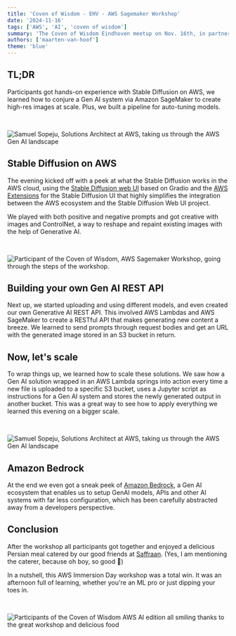 ```yaml
---
title: 'Coven of Wisdom - EHV - AWS Sagemaker Workshop'
date: '2024-11-16'
tags: ['AWS', 'AI', 'coven of wisdom']
summary: 'The Coven of Wisdom Eindhoven meetup on Nov. 16th, in partnership with AWS and the amazing Samuel Sopeju from AWS, was a total blast! The goal was simple: dive headfirst into the deep end of machine learning using Amazon SageMaker. And we did just that!'
authors: ['maarten-van-hoof']
theme: 'blue'
---
```


## TL;DR

Participants got hands-on experience with Stable Diffusion on AWS, we learned how to conjure a Gen AI system via Amazon SageMaker to create high-res images at scale. Plus, we built a pipeline for auto-tuning models.

<br />

![Samuel Sopeju, Solutions Architect at AWS, taking us through the AWS Gen AI landscape](/articles/coven-of-wisdom-evh-aws-nov-23-recap/coven-of-wisdom-evh-aws-nov-23-recap-00001.jpg)

## Stable Diffusion on AWS

The evening kicked off with a peek at what the Stable Diffusion works in the AWS cloud, using the [Stable Diffusion web UI](https://github.com/AUTOMATIC1111/stable-diffusion-webui) based on Gradio and the [AWS Extensions](https://aws.amazon.com/campaigns/aigc/solutions/stable-diffusion-aws-extension/) for the Stable Diffusion UI that highly simplifies the integration between the AWS ecosystem and the Stable Diffusion Web UI project.

We played with both positive and negative prompts and got creative with images and ControlNet, a way to reshape and repaint existing images with the help of Generative AI.

<br />

![Participant of the Coven of Wisdom, AWS Sagemaker Workshop, going through the steps of the workshop.](/articles/coven-of-wisdom-evh-aws-nov-23-recap/coven-of-wisdom-evh-aws-nov-23-recap-00002.jpg)

## Building your own Gen AI REST API

Next up, we started uploading and using different models, and even created our own Generative AI REST API. This involved AWS Lambdas and AWS SageMaker to create a RESTful API that makes generating new content a breeze. We learned to send prompts through request bodies and get an URL with the generated image stored in an S3 bucket in return.

## Now, let's scale

To wrap things up, we learned how to scale these solutions. We saw how a Gen AI solution wrapped in an AWS Lambda springs into action every time a new file is uploaded to a specific S3 bucket, uses a Jupyter script as instructions for a Gen AI system and stores the newly generated output in another bucket. This was a great way to see how to apply everything we learned this evening on a bigger scale.

<br />

![Samuel Sopeju, Solutions Architect at AWS, taking us through the AWS Gen AI landscape](/articles/coven-of-wisdom-evh-aws-nov-23-recap/coven-of-wisdom-evh-aws-nov-23-recap-00004.jpg)

## Amazon Bedrock

At the end we even got a sneak peek of [Amazon Bedrock](https://aws.amazon.com/bedrock/), a Gen AI ecosystem that enables us to setup GenAI models, APIs and other AI systems with far less configuration, which has been carefully abstracted away from a developers perspective.

## Conclusion

After the workshop all participants got together and enjoyed a delicious Persian meal catered by our good friends at [Saffraan](https://saffraanrestaurant.nl/). (Yes, I am mentioning the caterer, because oh boy, so good 🤤)

In a nutshell, this AWS Immersion Day workshop was a total win. It was an afternoon full of learning, whether you're an ML pro or just dipping your toes in.

<br />

![Participants of the Coven of Wisdom AWS AI edition all smiling thanks to the great workshop and delicious food](/articles/coven-of-wisdom-evh-aws-nov-23-recap/coven-of-wisdom-evh-aws-nov-23-recap-00000.jpg)
